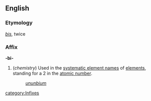 ==English==
===Etymology===
{{L.}} ''[[bis]]'', twice

===Affix===
'''-bi-'''

#(''chemistry'') Used in the [[systematic element name]]s of [[element]]s, standing for a 2 in the [[atomic number]].
#:''[[ununbium]]''
[[category:Infixes]]